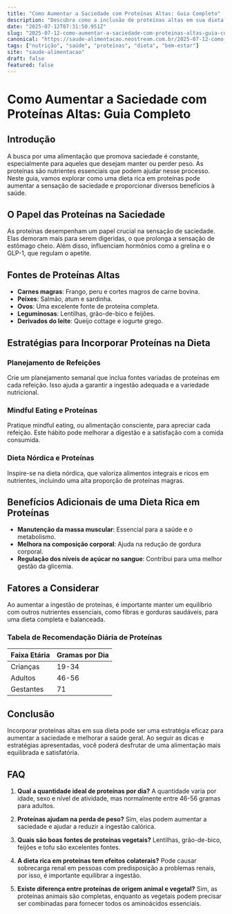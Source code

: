 ```yaml
---
title: "Como Aumentar a Saciedade com Proteínas Altas: Guia Completo"
description: "Descubra como a inclusão de proteínas altas em sua dieta pode aumentar a saciedade e melhorar a qualidade de vida, seguindo estratégias comprovadas e eficientes."
date: "2025-07-12T07:31:50.951Z"
slug: "2025-07-12-como-aumentar-a-saciedade-com-proteinas-altas-guia-completo"
canonical: "https://saude-alimentacao.neostream.com.br/2025-07-12-como-aumentar-a-saciedade-com-proteinas-altas-guia-completo"
tags: ["nutrição", "saúde", "proteínas", "dieta", "bem-estar"]
site: "saude-alimentacao"
draft: false
featured: false
---
```


# Como Aumentar a Saciedade com Proteínas Altas: Guia Completo

## Introdução
A busca por uma alimentação que promova saciedade é constante, especialmente para aqueles que desejam manter ou perder peso. As proteínas são nutrientes essenciais que podem ajudar nesse processo. Neste guia, vamos explorar como uma dieta rica em proteínas pode aumentar a sensação de saciedade e proporcionar diversos benefícios à saúde.

## O Papel das Proteínas na Saciedade
As proteínas desempenham um papel crucial na sensação de saciedade. Elas demoram mais para serem digeridas, o que prolonga a sensação de estômago cheio. Além disso, influenciam hormônios como a grelina e o GLP-1, que regulam o apetite.

## Fontes de Proteínas Altas
- **Carnes magras**: Frango, peru e cortes magros de carne bovina.
- **Peixes**: Salmão, atum e sardinha.
- **Ovos**: Uma excelente fonte de proteína completa.
- **Leguminosas**: Lentilhas, grão-de-bico e feijões.
- **Derivados do leite**: Queijo cottage e iogurte grego.

## Estratégias para Incorporar Proteínas na Dieta
### Planejamento de Refeições
Crie um planejamento semanal que inclua fontes variadas de proteínas em cada refeição. Isso ajuda a garantir a ingestão adequada e a variedade nutricional.

### Mindful Eating e Proteínas
Pratique mindful eating, ou alimentação consciente, para apreciar cada refeição. Este hábito pode melhorar a digestão e a satisfação com a comida consumida.

### Dieta Nórdica e Proteínas
Inspire-se na dieta nórdica, que valoriza alimentos integrais e ricos em nutrientes, incluindo uma alta proporção de proteínas magras.

## Benefícios Adicionais de uma Dieta Rica em Proteínas
- **Manutenção da massa muscular**: Essencial para a saúde e o metabolismo.
- **Melhora na composição corporal**: Ajuda na redução de gordura corporal.
- **Regulação dos níveis de açúcar no sangue**: Contribui para uma melhor gestão da glicemia.

## Fatores a Considerar
Ao aumentar a ingestão de proteínas, é importante manter um equilíbrio com outros nutrientes essenciais, como fibras e gorduras saudáveis, para uma dieta completa e balanceada.

### Tabela de Recomendação Diária de Proteínas
| Faixa Etária | Gramas por Dia |
|--------------|----------------|
| Crianças     | 19-34          |
| Adultos      | 46-56          |
| Gestantes    | 71             |

## Conclusão
Incorporar proteínas altas em sua dieta pode ser uma estratégia eficaz para aumentar a saciedade e melhorar a saúde geral. Ao seguir as dicas e estratégias apresentadas, você poderá desfrutar de uma alimentação mais equilibrada e satisfatória.

## FAQ
1. **Qual a quantidade ideal de proteínas por dia?**
   A quantidade varia por idade, sexo e nível de atividade, mas normalmente entre 46-56 gramas para adultos.

2. **Proteínas ajudam na perda de peso?**
   Sim, elas podem aumentar a saciedade e ajudar a reduzir a ingestão calórica.

3. **Quais são boas fontes de proteínas vegetais?**
   Lentilhas, grão-de-bico, feijões e tofu são excelentes fontes.

4. **A dieta rica em proteínas tem efeitos colaterais?**
   Pode causar sobrecarga renal em pessoas com predisposição a problemas renais, por isso, é importante equilibrar a ingestão.

5. **Existe diferença entre proteínas de origem animal e vegetal?**
   Sim, as proteínas animais são completas, enquanto as vegetais podem precisar ser combinadas para fornecer todos os aminoácidos essenciais.